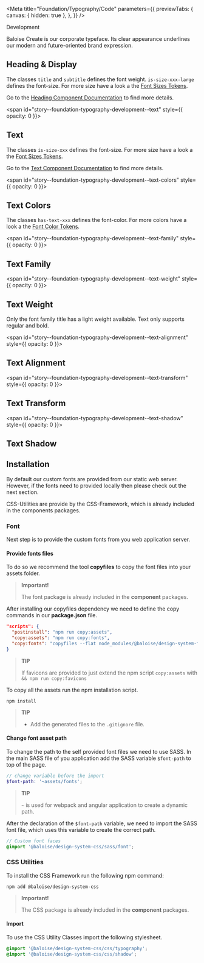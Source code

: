 
<Meta
  title="Foundation/Typography/Code"
  parameters={{
    previewTabs: {
      canvas: { hidden: true },
    },
  }}
/>

<bal-doc-banner id="story--foundation-typography-development--heading-and-display" subtitle="Foundation/Typography" color="purple">Development</bal-doc-banner>

<bal-doc-lead>Baloise Create is our corporate typeface. Its clear appearance underlines our modern and future-oriented brand expression.</bal-doc-lead>

## Heading & Display

The classes `title` and `subtitle` defines the font weight. `is-size-xxx-large` defines the font-size.
For more size have a look a the [Font Sizes Tokens](?path=/docs/foundation-typography-design-tokens--page#sizes).

Go to the [Heading Component Documentation](?path=/docs/components-typography-heading--basic) to find more details.

<Canvas withSource="open">
  <Story id="foundation-typography-development--heading-and-display" />
</Canvas>

<span id="story--foundation-typography-development--text" style={{ opacity: 0 }}></span>

## Text

The classes `is-size-xxx` defines the font-size.
For more size have a look a the [Font Sizes Tokens](?path=/docs/foundation-typography-design-tokens--page#sizes).

Go to the [Text Component Documentation](?path=/docs/components-typography-text--basic) to find more details.

<Canvas withSource="open">
  <Story id="foundation-typography-development--text" />
</Canvas>

<span id="story--foundation-typography-development--text-colors" style={{ opacity: 0 }}></span>

## Text Colors

The classes `has-text-xxx` defines the font-color.
For more colors have a look a the [Font Color Tokens](?path=/docs/foundation-typography-design-tokens--page#colors).

<Canvas withSource="open">
  <Story id="foundation-typography-development--text-colors" />
</Canvas>

<span id="story--foundation-typography-development--text-family" style={{ opacity: 0 }}></span>

## Text Family

<Canvas withSource="open">
  <Story id="foundation-typography-development--text-family" />
</Canvas>

<span id="story--foundation-typography-development--text-weight" style={{ opacity: 0 }}></span>

## Text Weight

Only the font family title has a light weight available. Text only supports regular and bold.

<Canvas withSource="open">
  <Story id="foundation-typography-development--text-weight" />
</Canvas>

<span id="story--foundation-typography-development--text-alignment" style={{ opacity: 0 }}></span>

## Text Alignment

<Canvas withSource="open">
  <Story id="foundation-typography-development--text-alignment" />
</Canvas>

<span id="story--foundation-typography-development--text-transform" style={{ opacity: 0 }}></span>

## Text Transform

<Canvas withSource="open">
  <Story id="foundation-typography-development--text-transform" />
</Canvas>

<span id="story--foundation-typography-development--text-shadow" style={{ opacity: 0 }}></span>

## Text Shadow

<Canvas withSource="open">
  <Story id="foundation-typography-development--text-shadow" />
</Canvas>

## Installation

By default our custom fonts are provided from our static web server. However, if
the fonts need to provided locally then please check out the next section.

CSS-Utilities are provide by the CSS-Framework, which is already included in the components packages.

### Font

Next step is to provide the custom fonts from you web application server.

#### Provide fonts files

To do so we recommend the tool **copyfiles** to copy the font files into your assets folder.

> **Important!**
>
> The font package is already included in the **component** packages.

After installing our copyfiles dependency we need to define the copy commands in our **package.json** file.

```json
"scripts": {
  "postinstall": "npm run copy:assets",
  "copy:assets": "npm run copy:fonts",
  "copy:fonts": "copyfiles --flat node_modules/@baloise/design-system-fonts/lib/* src/assets/fonts",
}
```

> **TIP**
>
> If favicons are provided to just extend the npm script `copy:assets` with `&& npm run copy:favicons`

To copy all the assets run the npm installation script.

```
npm install
```

> **TIP**
>
> - Add the generated files to the `.gitignore` file.

#### Change font asset path

To change the path to the self provided font files we need to use SASS.
In the main SASS file of you application add the SASS variable `$font-path` to top of the page.

```scss
// change variable before the import
$font-path: '~assets/fonts';
```

> **TIP**
>
> `~` is used for webpack and angular application to create a dynamic path.

After the declaration of the `$font-path` variable, we need to import the SASS font file,
which uses this variable to create the correct path.

```scss
// Custom font faces
@import '@baloise/design-system-css/sass/font';
```

### CSS Utilities

To install the CSS Framework run the following npm command:

```
npm add @baloise/design-system-css
```

> **Important!**
>
> The CSS package is already included in the **component** packages.

#### Import

To use the CSS Utility Classes import the following stylesheet.

```scss
@import '@baloise/design-system-css/css/typography';
@import '@baloise/design-system-css/css/shadow';
```

<bal-doc-github link="/stories/foundation/typography/02-development.docs.mdx"></bal-doc-github>
